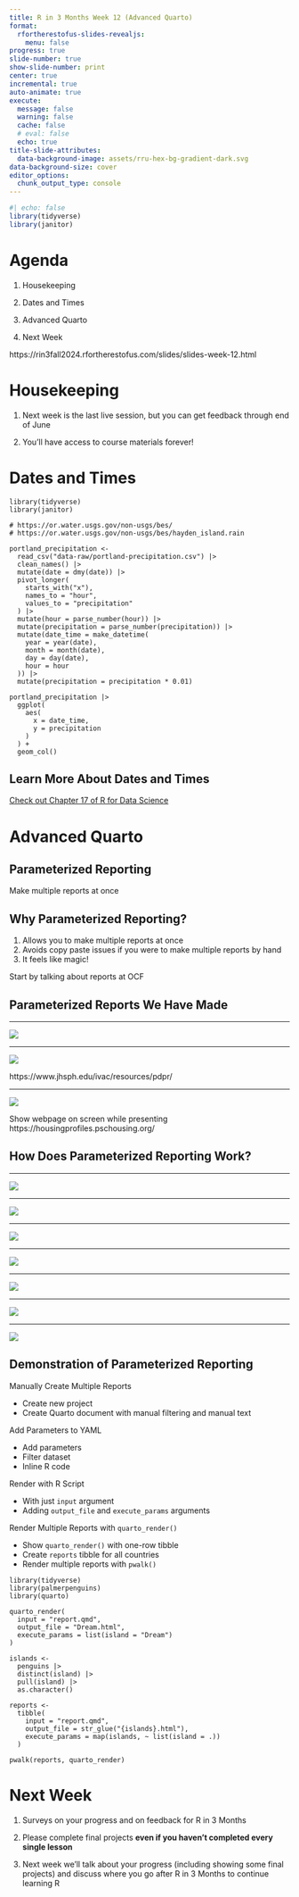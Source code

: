 ```yaml
---
title: R in 3 Months Week 12 (Advanced Quarto)
format:
  rfortherestofus-slides-revealjs:
    menu: false
progress: true
slide-number: true
show-slide-number: print
center: true
incremental: true
auto-animate: true
execute: 
  message: false
  warning: false
  cache: false
  # eval: false
  echo: true
title-slide-attributes:
  data-background-image: assets/rru-hex-bg-gradient-dark.svg
data-background-size: cover
editor_options: 
  chunk_output_type: console
---
```

  
```r
#| echo: false
library(tidyverse)
library(janitor)
```


# Agenda

1. Housekeeping

1. Dates and Times

1. Advanced Quarto

1. Next Week

::: {.notes}
https://rin3fall2024.rfortherestofus.com/slides/slides-week-12.html
:::
  
# Housekeeping
  
1. Next week is the last live session, but you can get feedback through end of June

1. You'll have access to course materials forever!

# Dates and Times {.inverse}

::: {.notes}
```
library(tidyverse)
library(janitor)

# https://or.water.usgs.gov/non-usgs/bes/
# https://or.water.usgs.gov/non-usgs/bes/hayden_island.rain

portland_precipitation <-
  read_csv("data-raw/portland-precipitation.csv") |>
  clean_names() |>
  mutate(date = dmy(date)) |>
  pivot_longer(
    starts_with("x"),
    names_to = "hour",
    values_to = "precipitation"
  ) |>
  mutate(hour = parse_number(hour)) |>
  mutate(precipitation = parse_number(precipitation)) |> 
  mutate(date_time = make_datetime(
    year = year(date),
    month = month(date),
    day = day(date),
    hour = hour
  )) |> 
  mutate(precipitation = precipitation * 0.01)

portland_precipitation |>
  ggplot(
    aes(
      x = date_time,
      y = precipitation
    )
  ) +
  geom_col()
```
:::

## Learn More About Dates and Times

[Check out Chapter 17 of R for Data Science](https://r4ds.hadley.nz/datetimes)

# Advanced Quarto {.inverse}

## Parameterized Reporting {.inverse}

::: {.notes}
Make multiple reports at once
:::

## Why Parameterized Reporting?

1. Allows you to make multiple reports at once
1. Avoids copy paste issues if you were to make multiple reports by hand
1. It feels like magic!

::: {.notes}
Start by talking about reports at OCF
:::

## Parameterized Reports We Have Made {.inverse}

---

![](assets/ivac-country-report-angola.png){height=700, fig-align="center"}

---

![](assets/ivac-country-reports.png){height=700, fig-align="center"}

::: {.notes}
https://www.jhsph.edu/ivac/resources/pdpr/
:::


---

![](assets/psc.png)

::: {.notes}
Show webpage on screen while presenting
https://housingprofiles.pschousing.org/
:::

## How Does Parameterized Reporting Work? {.inverse}

---

![](assets/parameterized-reporting-1.png)

---

![](assets/parameterized-reporting-2.png)

---

![](assets/parameterized-reporting-3.png)

---

![](assets/parameterized-reporting-4.png)

---

![](assets/parameterized-reporting-5.png)

---

![](assets/parameterized-reporting-6.png)

---

![](assets/parameterized-reporting-7.png)


## Demonstration of Parameterized Reporting {.inverse}

::: {.notes}
Manually Create Multiple Reports

- Create new project
- Create Quarto document with manual filtering and manual text

Add Parameters to YAML

- Add parameters
- Filter dataset
- Inline R code

Render with R Script

- With just `input` argument
- Adding `output_file` and `execute_params` arguments

Render Multiple Reports with `quarto_render()`

- Show `quarto_render()` with one-row tibble
- Create `reports` tibble for all countries
- Render multiple reports with `pwalk()`

```
library(tidyverse)
library(palmerpenguins)
library(quarto)

quarto_render(
  input = "report.qmd",
  output_file = "Dream.html",
  execute_params = list(island = "Dream")
)

islands <-
  penguins |>
  distinct(island) |>
  pull(island) |>
  as.character()

reports <-
  tibble(
    input = "report.qmd",
    output_file = str_glue("{islands}.html"),
    execute_params = map(islands, ~ list(island = .))
  )

pwalk(reports, quarto_render)
```
:::
  
# Next Week

1. Surveys on your progress and on feedback for R in 3 Months
  
1. Please complete final projects **even if you haven't completed every single lesson**

1. Next week we'll talk about your progress (including showing some final projects) and discuss where you go after R in 3 Months to continue learning R


